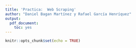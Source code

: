 ---
title: 'Practica:  Web Scraping'
author: "Daniel Bagan Martínez y Rafael García Henríquez"
output:
  pdf_document:
    toc: yes
---


```{r setup, include=FALSE}
knitr::opts_chunk$set(echo = TRUE)
```

